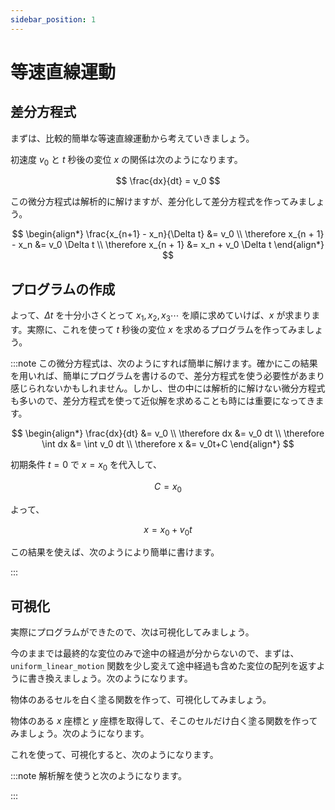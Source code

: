 ```yaml
---
sidebar_position: 1
---
```



# 等速直線運動

## 差分方程式

まずは、比較的簡単な等速直線運動から考えていきましょう。

初速度 $v_0$ と $t$ 秒後の変位 $x$ の関係は次のようになります。

$$
\frac{dx}{dt} = v_0
$$

この微分方程式は解析的に解けますが、差分化して差分方程式を作ってみましょう。

$$
\begin{align*}
    \frac{x_{n+1} - x_n}{\Delta t} &= v_0 \\
    \therefore x_{n + 1} - x_n     &= v_0 \Delta t \\
    \therefore x_{n + 1}           &= x_n + v_0 \Delta t
\end{align*}
$$

## プログラムの作成

よって、$\Delta t$ を十分小さくとって $x_1,x_2,x_3 \cdots$ を順に求めていけば、$x$ が求まります。実際に、これを使って $t$ 秒後の変位 $x$ を求めるプログラムを作ってみましょう。

<ViewSource path="/simulation/uniform_linear_motion.ipynb" />

:::note
この微分方程式は、次のようにすれば簡単に解けます。確かにこの結果を用いれば、簡単にプログラムを書けるので、差分方程式を使う必要性があまり感じられないかもしれません。しかし、世の中には解析的に解けない微分方程式も多いので、差分方程式を使って近似解を求めることも時には重要になってきます。

$$
\begin{align*}
    \frac{dx}{dt}      &= v_0 \\
    \therefore dx      &= v_0 dt \\
    \therefore \int dx &= \int v_0 dt \\
    \therefore x       &= v_0t+C
\end{align*}
$$

初期条件 $t = 0$ で $x = x_0$ を代入して、

$$
C = x_0
$$

よって、

$$
x = x_0 + v_0t
$$

この結果を使えば、次のようにより簡単に書けます。

<ViewSource path="/simulation/uniform_linear_motion_analytical.ipynb" />

:::

## 可視化

実際にプログラムができたので、次は可視化してみましょう。

今のままでは最終的な変位のみで途中の経過が分からないので、まずは、`uniform_linear_motion` 関数を少し変えて途中経過も含めた変位の配列を返すように書き換えましょう。次のようになります。

<ViewSource path="/simulation/uniform_linear_motion_return_array.ipynb" />

物体のあるセルを白く塗る関数を作って、可視化してみましょう。

物体のある $x$ 座標と $y$ 座標を取得して、そこのセルだけ白く塗る関数を作ってみましょう。次のようになります。

<ViewSource path="/simulation/draw_cell.ipynb" />

これを使って、可視化すると、次のようになります。

<ViewSource path="/simulation/uniform_linear_motion_view.ipynb" />

:::note
解析解を使うと次のようになります。

<ViewSource path="/simulation/uniform_linear_motion_view_analytical.ipynb" />
:::
